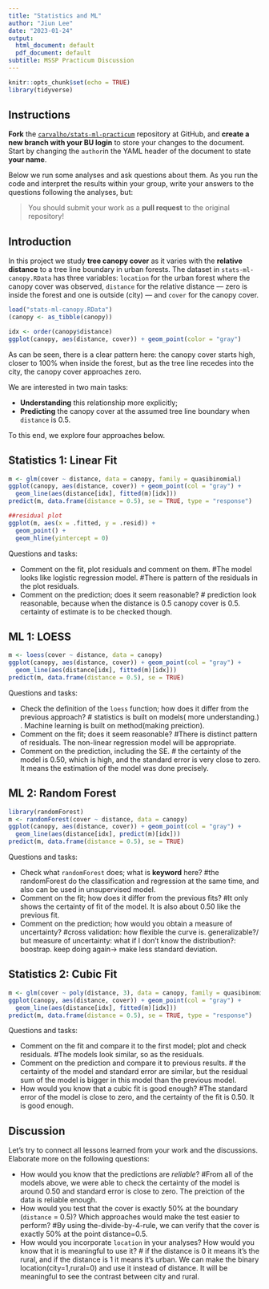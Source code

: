 ```yaml
---
title: "Statistics and ML"
author: "Jiun Lee"
date: "2023-01-24"
output:
  html_document: default
  pdf_document: default
subtitle: MSSP Practicum Discussion
---
```


```r
knitr::opts_chunk$set(echo = TRUE)
library(tidyverse)
```

## Instructions

**Fork** the [`carvalho/stats-ml-practicum`](https://github.com/carvalho/stats-ml-practicum) repository at GitHub, and
**create a new branch with your BU login** to store your changes to the document.
Start by changing the `author`in the YAML header of the document to state **your name**.

Below we run some analyses and ask questions about them. As you run the code and
interpret the results within your group, write your answers to the questions following the analyses, but:

> You should submit your work as a **pull request** to the original repository!


## Introduction

In this project we study **tree canopy cover** as it varies with the
**relative distance** to a tree line boundary in urban forests. The dataset in
`stats-ml-canopy.RData` has three variables: `location` for the urban forest
where the canopy cover was observed, `distance` for the relative distance &mdash;
zero is inside the forest and one is outside (city) &mdash; and `cover` for the
canopy cover.

```r
load("stats-ml-canopy.RData")
(canopy <- as_tibble(canopy))

idx <- order(canopy$distance)
ggplot(canopy, aes(distance, cover)) + geom_point(color = "gray")
```

As can be seen, there is a clear pattern here: the canopy cover starts high,
closer to 100% when inside the forest, but as the tree line recedes into the
city, the canopy cover approaches zero.

We are interested in two main tasks:

- **Understanding** this relationship more explicitly;
- **Predicting** the canopy cover at the assumed tree line boundary when
`distance` is 0.5.

To this end, we explore four approaches below.

## Statistics 1: Linear Fit

```r
m <- glm(cover ~ distance, data = canopy, family = quasibinomial)
ggplot(canopy, aes(distance, cover)) + geom_point(col = "gray") +
  geom_line(aes(distance[idx], fitted(m)[idx]))
predict(m, data.frame(distance = 0.5), se = TRUE, type = "response")

##residual plot
ggplot(m, aes(x = .fitted, y = .resid)) +
  geom_point() +
  geom_hline(yintercept = 0)
```

Questions and tasks:

- Comment on the fit, plot residuals and comment on them.
#The model looks like logistic regression model.
#There is pattern of the residuals in the plot residuals.
- Comment on the prediction; does it seem reasonable?
# prediction look reasonable, because when the distance is 0.5 canopy cover is 0.5. certainty of estimate is to be checked though.


## ML 1: LOESS

```r
m <- loess(cover ~ distance, data = canopy)
ggplot(canopy, aes(distance, cover)) + geom_point(col = "gray") +
  geom_line(aes(distance[idx], fitted(m)[idx]))
predict(m, data.frame(distance = 0.5), se = TRUE)
```

Questions and tasks:

- Check the definition of the `loess` function; how does it differ from the previous approach?
# statistics is built on models( more understanding.) . Machine learning is built on method(making preiction). 
- Comment on the fit; does it seem reasonable?
#There is distinct pattern of residuals. The non-linear regression model will be appropriate.
- Comment on the prediction, including the SE.
# the certainty of the model is 0.50, which is high, and the standard error is very close to zero. It means the estimation of the model was done precisely.


## ML 2: Random Forest

```r
library(randomForest)
m <- randomForest(cover ~ distance, data = canopy)
ggplot(canopy, aes(distance, cover)) + geom_point(col = "gray") +
  geom_line(aes(distance[idx], predict(m)[idx]))
predict(m, data.frame(distance = 0.5), se = TRUE)
```

Questions and tasks:

- Check what `randomForest` does; what is **keyword** here?
#the randomForest do the classification and regression at the same time, and also can be used in unsupervised model.
- Comment on the fit; how does it differ from the previous fits?
#It only shows the certainty of fit of the model. It is also about 0.50 like the previous fit.
- Comment on the prediction; how would you obtain a measure of uncertainty?
#cross validation: how flexible the curve is. generalizable?/ but measure of uncertainty: what if I don't know the distribution?: boostrap. keep doing again-> make less standard deviation. 


## Statistics 2: Cubic Fit

```r
m <- glm(cover ~ poly(distance, 3), data = canopy, family = quasibinomial)
ggplot(canopy, aes(distance, cover)) + geom_point(col = "gray") +
  geom_line(aes(distance[idx], fitted(m)[idx]))
predict(m, data.frame(distance = 0.5), se = TRUE, type = "response")
```

Questions and tasks:

- Comment on the fit and compare it to the first model; plot and check residuals.
#The models look similar, so as the residuals.
- Comment on the prediction and compare it to previous results.
# the certainty of the model and standard error are similar, but the residual sum of the model is bigger in this model than the previous model.
- How would you know that a cubic fit is good enough?
#The standard error of the model is close to zero, and the certainty of the fit is 0.50. It is good enough.


## Discussion

Let's try to connect all lessons learned from your work and the discussions.
Elaborate more on the following questions:

- How would you know that the predictions are *reliable*?
#From all of the models above, we were able to check the certainty of the model is around 0.50 and standard error is close to zero. The preiction of the data is reliable enough.
- How would you test that the cover is exactly 50% at the boundary (`distance` = 0.5)? Which approaches would make the test easier to perform?
#By using the-divide-by-4-rule, we can verify that the cover is exactly 50% at the point distance=0.5.
- How would you incorporate `location` in your analyses? How would you know that
it is meaningful to use it?
# if the distance is 0 it means it's the rural, and if the distance is 1 it means it's urban. We can make the binary location(city=1,rural=0) and use it instead of distance. It will be meaningful to see the contrast between city and rural.

